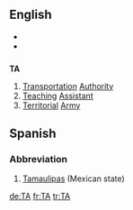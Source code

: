 ==English==
*{{see|Ta}}
*{{see|ta}}
==={{initialism}}===
'''TA'''
#[[Transportation]] [[Authority]]
#[[Teaching]] [[Assistant]]
#[[Territorial]] [[Army]]

==Spanish==
===Abbreviation===
#[[Tamaulipas]] (Mexican state)

[[de:TA]]
[[fr:TA]]
[[tr:TA]]